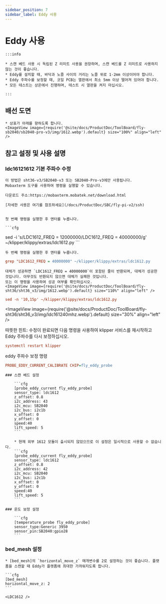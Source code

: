 ```yaml
---
sidebar_position: 7
sidebar_label: Eddy 사용
---
```



# Eddy 사용

    :::info

    * 스캔 베드 사용 시 독립된 Z 리미트 사용을 권장하며, 스캔 베드를 Z 리미트로 사용하지 않는 것이 좋습니다.
    * Eddy를 설치할 때, 바닥과 노즐 사이의 거리는 노즐 위로 1-2mm 이상이어야 합니다.
    * Eddy 주파수를 보정할 때, 코일 PCB는 열판에서 최소 5mm 이상 떨어져 있어야 합니다.
    * 모든 테스트는 상온에서 진행하며, 테스트 시 열판을 켜지 마십시오.

    :::

## 배선 도면

    * 상표가 아래를 향하도록 합니다.
    <ImageView image={require('@site/docs/ProductDoc/ToolBoard/fly-sb2040/sb2040-pro-v3/img/1612.webp').default} size="100%" align="left" />


## 참고 설정 및 사용 설명

### ldc16121612 기본 주파수 수정
    이 방법은 sht36-v3/SB2040-v3 또는 SB2040-Pro-v3에만 사용됩니다.
    Mobaxterm 도구를 사용하여 명령을 실행할 수 있습니다.

    다운로드 주소:https://mobaxterm.mobatek.net/download.html
    
    [자세한 사용은 여기를 참조하세요](/docs/ProductDoc/SBC/fly-pi-v2/ssh)


    첫 번째 명령을 실행한 후 엔터를 누릅니다.

    ```cfg
sed -i 's/LDC1612_FREQ = 12000000/LDC1612_FREQ = 40000000/g' ~/klipper/klippy/extras/ldc1612.py
    ```

    두 번째 명령을 실행한 후 엔터를 누릅니다.
  ```cfg
grep "LDC1612_FREQ = 40000000" ~/klipper/klippy/extras/ldc1612.py
  ```
    대체가 성공하면 `LDC1612_FREQ = 40000000`이 포함된 줄이 반환되며, 대체가 성공한 것입니다. 아무것도 반환되지 않으면 대체가 실패한 것입니다.
    또는 이 명령을 사용하여 성공 여부를 확인하십시오.
    <ImageView image={require('@site/docs/ProductDoc/ToolBoard/fly-sht36/sht36_v3/img/1612.webp').default} size="110%" align="left" />
```cfg
sed -n '10,15p' ~/klipper/klippy/extras/ldc1612.py
```
   <ImageView image={require('@site/docs/ProductDoc/ToolBoard/fly-sht36/sht36_v3/img/ldc161240mhz.webp').default} size="30%" align="left" />

   따뜻한 힌트: 수정이 완료되면 다음 명령을 사용하여 klipper 서비스를 재시작하고 Eddy 주파수를 다시 보정하십시오.
   ```cfg
   systemctl restart klipper
   ```
   eddy 주파수 보정 명령
   ```cfg
   PROBE_EDDY_CURRENT_CALIBRATE CHIP=fly_eddy_probe
   ```

    ### 스캔 베드 설정

        ```cfg
        [probe_eddy_current fly_eddy_probe]
        sensor_type: ldc1612
        z_offset: 0.8
        i2c_address: 43
        i2c_mcu: SB2040
        i2c_bus: i2c1b
        x_offset: 0
        y_offset: 0
        speed:40
        lift_speed: 5
        ```

        * 현재 외부 1612 모듈이 출시되지 않았으므로 이 설정은 일시적으로 사용할 수 없습니다.
        ```cfg
        [probe_eddy_current fly_eddy_probe]
        sensor_type: ldc1612
        z_offset: 0.8
        i2c_address: 42
        i2c_mcu: SB2040
        i2c_bus: i2c1b
        x_offset: 0
        y_offset: 0
        speed:40
        lift_speed: 5
        ```

    ### 온도 보정 설정

        ```cfg
        [temperature_probe fly_eddy_probe]
        sensor_type:Generic 3950
        sensor_pin:SB2040:gpio28
        ```

### bed_mesh 설정

    * [bed_mesh]의 `horizontal_move_z` 매개변수를 2로 설정하는 것이 좋습니다. 플랫폼을 스캔할 때 Eddy가 플랫폼에 최대한 가까워지도록 합니다.

    ```cfg
    [bed_mesh]
    horizontal_move_z: 2
    ```

    <LDC1612 />